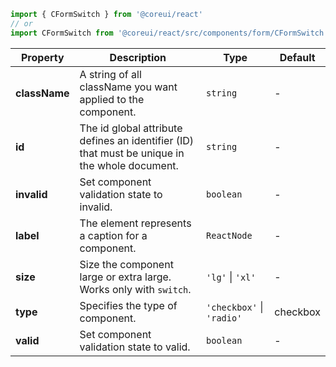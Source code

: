 
```jsx
import { CFormSwitch } from '@coreui/react'
// or
import CFormSwitch from '@coreui/react/src/components/form/CFormSwitch'
```

| Property | Description | Type | Default |
| --- | --- | --- | --- |
| **className** | A string of all className you want applied to the component. | `string` | - |
| **id** | The id global attribute defines an identifier (ID) that must be unique in the whole document. | `string` | - |
| **invalid** | Set component validation state to invalid. | `boolean` | - |
| **label** | The element represents a caption for a component. | `ReactNode` | - |
| **size** | Size the component large or extra large. Works only with `switch`. | `'lg'` \| `'xl'` | - |
| **type** | Specifies the type of component. | `'checkbox'` \| `'radio'` | checkbox |
| **valid** | Set component validation state to valid. | `boolean` | - |
